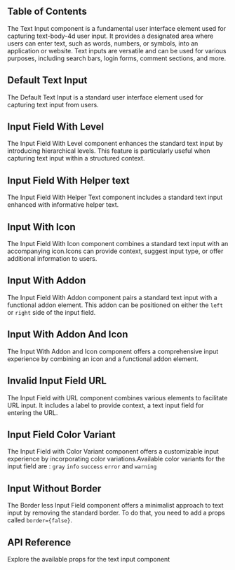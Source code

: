 

## Table of Contents

The Text Input component is a fundamental user interface element used for capturing text-body-4d user input. It provides a designated area where users can enter text, such as words, numbers, or symbols, into an application or website. Text inputs are versatile and can be used for various purposes, including search bars, login forms, comment sections, and more.

## Default Text Input

The Default Text Input is a standard user interface element used for capturing text input from users.

<CodePreview github="FormControls/TextInput.tsx" code={DefaultInputCode}>
  <DefaultInput />
</CodePreview>

## Input Field With Level

The Input Field With Level component enhances the standard text input by introducing hierarchical levels. This feature is particularly useful when capturing text input within a structured context.

<CodePreview github="FormControls/TextInput.tsx" code={InputFieldWithLevelCode}>
  <InputFieldWithLevel />
</CodePreview>

## Input Field With Helper text

The Input Field With Helper Text component includes a standard text input enhanced with informative helper text.

<CodePreview github="FormControls/TextInput.tsx" code={LevelAndHelperTextCode}>
  <LevelAndHelperText />
</CodePreview>

## Input With Icon

The Input Field With Icon component combines a standard text input with an accompanying icon.Icons can provide context, suggest input type, or offer additional information to users.

<CodePreview github="FormControls/TextInput.tsx" code={InputWithIconCode}>
  <InputWithIcon />
</CodePreview>

## Input With Addon

The Input Field With Addon component pairs a standard text input with a functional addon element. This addon can be positioned on either the `left` or `right` side of the input field.

<CodePreview github="FormControls/TextInput.tsx" code={InputWithAddonCode}>
  <InputWithAddon />
</CodePreview>

## Input With Addon And Icon

The Input With Addon and Icon component offers a comprehensive input experience by combining an icon and a functional addon element.

<CodePreview github="FormControls/TextInput.tsx" code={InputWithAddonAndIconCode}>
  <InputWithAddonAndIcon />
</CodePreview>

## Invalid Input Field URL

The Input Field with URL component combines various elements to facilitate URL input. It includes a label to provide context, a text input field for entering the URL.

<CodePreview github="FormControls/TextInput.tsx" code={InputFieldURLCode}>
  <InputFieldURL />
</CodePreview>

## Input Field Color Variant

The Input Field with Color Variant component offers a customizable input experience by incorporating color variations.Available color variants for the input field are : `gray` `info` `success` `error` and `warning`

<CodePreview github="FormControls/TextInput.tsx" code={InputColorVariantCode}>
  <InputColorVariant />
</CodePreview>

## Input Without Border

The Border less Input Field component offers a minimalist approach to text input by removing the standard border. To do that, you need to add a props called `border={false}`.

<CodePreview github="FormControls/TextInput.tsx" code={InputWithOutBorderCode}>
  <InputWithOutBorder />
</CodePreview>

## API Reference

Explore the available props for the text input component

<ComponentApi data={textInputApiData} />

